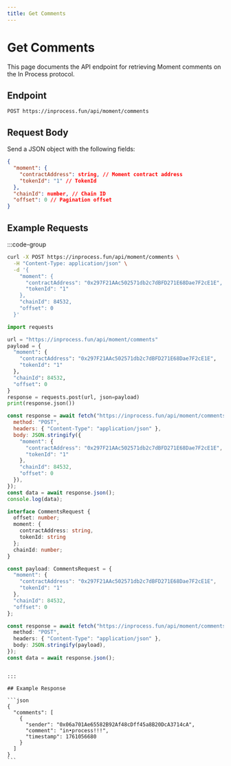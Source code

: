```yaml
---
title: Get Comments
---
```


# Get Comments

This page documents the API endpoint for retrieving Moment comments on the In Process protocol.

## Endpoint

```http
POST https://inprocess.fun/api/moment/comments
```

## Request Body

Send a JSON object with the following fields:

```json
{
  "moment": {
    "contractAddress": string, // Moment contract address
    "tokenId": "1" // TokenId 
  },
  "chainId": number, // Chain ID
  "offset": 0 // Pagination offset
}
```

## Example Requests

:::code-group

```bash [cURL]
curl -X POST https://inprocess.fun/api/moment/comments \
  -H "Content-Type: application/json" \
  -d '{
    "moment": {
      "contractAddress": "0x297F21AAc502571db2c7dBFD271E68Dae7F2cE1E",
      "tokenId": "1"
    },
    "chainId": 84532,
    "offset": 0
  }'
```

```python [Python]
import requests

url = "https://inprocess.fun/api/moment/comments"
payload = {
  "moment": {
    "contractAddress": "0x297F21AAc502571db2c7dBFD271E68Dae7F2cE1E",
    "tokenId": "1"
  },
  "chainId": 84532,
  "offset": 0
}
response = requests.post(url, json=payload)
print(response.json())
```

```javascript [JavaScript]
const response = await fetch("https://inprocess.fun/api/moment/comments", {
  method: "POST",
  headers: { "Content-Type": "application/json" },
  body: JSON.stringify({
    "moment": {
      "contractAddress": "0x297F21AAc502571db2c7dBFD271E68Dae7F2cE1E",
      "tokenId": "1"
    },
    "chainId": 84532,
    "offset": 0
  }),
});
const data = await response.json();
console.log(data);
```

```typescript [TypeScript]
interface CommentsRequest {
  offset: number;
  moment: {
    contractAddress: string,
    tokenId: string
  };
  chainId: number;
}

const payload: CommentsRequest = {
  "moment": {
    "contractAddress": "0x297F21AAc502571db2c7dBFD271E68Dae7F2cE1E",
    "tokenId": "1"
  },
  "chainId": 84532,
  "offset": 0
};

const response = await fetch("https://inprocess.fun/api/moment/comments", {
  method: "POST",
  headers: { "Content-Type": "application/json" },
  body: JSON.stringify(payload),
});
const data = await response.json();
```

````

:::

## Example Response

```json
{
  "comments": [
    {
      "sender": "0x06a701Ae65582B92Af48cDff45a8B20DcA3714cA",
      "comment": "in•process!!!",
      "timestamp": 1761056680
    }
  ]
}
```
